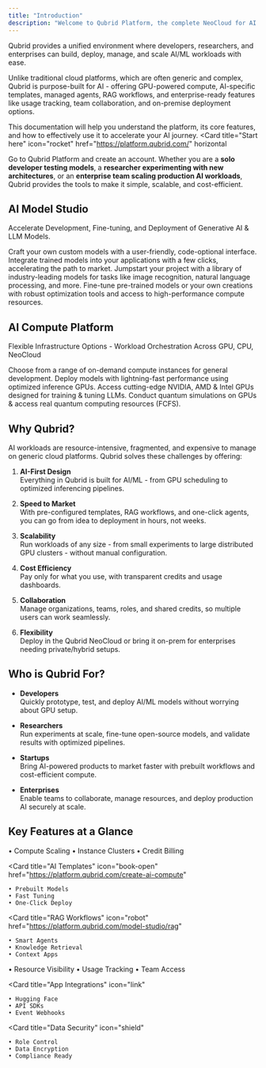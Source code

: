 ```yaml
---
title: "Introduction"
description: "Welcome to Qubrid Platform, the complete NeoCloud for AI."
---
```

Qubrid provides a unified environment where developers, researchers, and enterprises can build, deploy, manage, and scale AI/ML workloads with ease.

Unlike traditional cloud platforms, which are often generic and complex, Qubrid is purpose-built for AI - offering GPU-powered compute, AI-specific templates, managed agents, RAG workflows, and enterprise-ready features like usage tracking, team collaboration, and on-premise deployment options.

This documentation will help you understand the platform, its core features, and how to effectively use it to accelerate your AI journey.
<Card
  title="Start here"
  icon="rocket"
  href="https://platform.qubrid.com/"
  horizontal
>
  Go to Qubrid Platform and create an account.
</Card>
Whether you are a **solo developer testing models**, a **researcher experimenting with new architectures**, or an **enterprise team scaling production AI workloads**, Qubrid provides the tools to make it simple, scalable, and cost-efficient.

## AI Model Studio

  Accelerate Development, Fine-tuning, and Deployment of Generative AI & LLM Models.

<Columns cols={2}>
<Card
    title="Frictionless Model Building"
    icon="microchip"
    href="https://platform.qubrid.com/model-studio/hugging-face-models"
  >
    Craft your own custom models with a user-friendly, code-optional interface.
  </Card>
    <Card
    title="Seamless Deployment"
    icon="server"
    href="https://platform.qubrid.com/model-studio/nvidia-inferencing"
  >
    Integrate trained models into your applications with a few clicks, accelerating the path to market.
  </Card>
  <Card
    title="Pre-trained Models"
    icon="computer"
    href="https://platform.qubrid.com/model-studio/inferencing"
  >
    Jumpstart your project with a library of industry-leading models for tasks like image recognition, natural language processing, and more.
  </Card>
  <Card
    title="Advanced Training & Tuning"
    icon="bolt-lightning"
    href="https://platform.qubrid.com/model-studio/model-tuning"
  >
    Fine-tune pre-trained models or your own creations with robust optimization tools and access to high-performance compute resources.
  </Card>
  
</Columns>

## AI Compute Platform

Flexible Infrastructure Options - Workload Orchestration Across GPU, CPU, NeoCloud


<Columns cols={2}>
  <Card
    title="Diverse Compute Instances"
    icon="binary"
    href="/essentials/markdown"
  >
    Choose from a range of on-demand compute instances for general development.
  </Card>
  <Card
    title="Optimized Inference GPUs"
    icon="computer"
    href="/essentials/code"
  >
    Deploy models with lightning-fast performance using optimized inference GPUs.
  </Card>
  <Card
    title="Specialized GPUs"
    icon="hard-drive"
    href="/essentials/images"
  >
    Access cutting-edge NVIDIA, AMD & Intel GPUs designed for training & tuning LLMs.
  </Card>
  <Card
    title="Quantum Simulations"
    icon="drone"
    href="/essentials/reusable-snippets"
  >
    Conduct quantum simulations on GPUs & access real quantum computing resources (FCFS).
  </Card>
</Columns>

## Why Qubrid?

AI workloads are resource-intensive, fragmented, and expensive to manage on generic cloud platforms. Qubrid solves these challenges by offering:  

1. **AI-First Design**  
   Everything in Qubrid is built for AI/ML - from GPU scheduling to optimized inferencing pipelines.  

2. **Speed to Market**  
   With pre-configured templates, RAG workflows, and one-click agents, you can go from idea to deployment in hours, not weeks.  

3. **Scalability**  
   Run workloads of any size - from small experiments to large distributed GPU clusters - without manual configuration.  

4. **Cost Efficiency**  
   Pay only for what you use, with transparent credits and usage dashboards.  

5. **Collaboration**  
   Manage organizations, teams, roles, and shared credits, so multiple users can work seamlessly.  

6. **Flexibility**  
   Deploy in the Qubrid NeoCloud or bring it on-prem for enterprises needing private/hybrid setups.  

## Who is Qubrid For?

- **Developers**  
  Quickly prototype, test, and deploy AI/ML models without worrying about GPU setup.  

- **Researchers**  
  Run experiments at scale, fine-tune open-source models, and validate results with optimized pipelines.  

- **Startups**  
  Bring AI-powered products to market faster with prebuilt workflows and cost-efficient compute.  

- **Enterprises**  
  Enable teams to collaborate, manage resources, and deploy production AI securely at scale.  

## Key Features at a Glance

<Columns cols={3}>
  <Card
    title="GPU Infrastructure"
    icon="database"
    href="https://platform.qubrid.com/create-ai-compute"
  >
    • Compute Scaling  
    • Instance Clusters  
    • Credit Billing  
  </Card>

  <Card
    title="AI Templates"
    icon="book-open"
    href="https://platform.qubrid.com/create-ai-compute"
  >
    • Prebuilt Models  
    • Fast Tuning  
    • One-Click Deploy  
  </Card>

  <Card
    title="RAG Workflows"
    icon="robot"
    href="https://platform.qubrid.com/model-studio/rag"
  >
    • Smart Agents  
    • Knowledge Retrieval  
    • Context Apps  
  </Card>
</Columns>

<Columns cols={3}>
  <Card
    title="User Dashboard"
    icon="user"
    href="https://platform.qubrid.com/dashboard"
  >
    • Resource Visibility  
    • Usage Tracking  
    • Team Access  
  </Card>

  <Card
    title="App Integrations"
    icon="link"
  >
    • Hugging Face  
    • API SDKs  
    • Event Webhooks  
  </Card>

  <Card
    title="Data Security"
    icon="shield"
  >
    • Role Control  
    • Data Encryption  
    • Compliance Ready  
  </Card>
</Columns>
